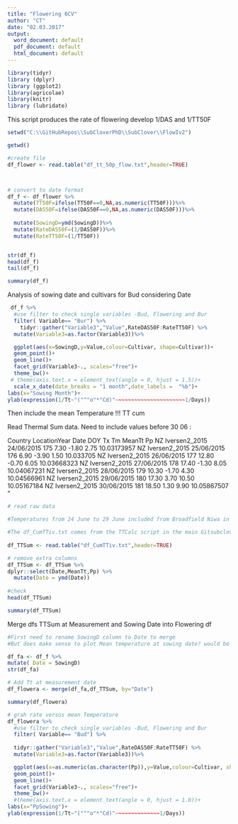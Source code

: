 ```yaml
---
title: "Flowering 6CV"
author: "CT"
date: "02.03.2017"
output:
  word_document: default
  pdf_document: default
  html_document: default
---
```


```r
library(tidyr)
library (dplyr)
library (ggplot2)
library(agricolae)
library(knitr)
library (lubridate)

```
This script produces the rate of flowering develop 1/DAS and 1/TT50F

```r

setwd("C:\\GitHubRepos\\SubCloverPhD\\SubClover\\FlowIv2")

getwd()

#create file
df_flower <- read.table("df_tt_50p_flow.txt",header=TRUE)



# convert to date format
df_f <- df_flower %>%
  mutate(TT50F=ifelse(TT50F==0,NA,as.numeric(TT50F)))%>%
  mutate(DAS50F=ifelse(DAS50F==0,NA,as.numeric(DAS50F)))%>%
  
  mutate(SowingD=ymd(SowingD))%>%
  mutate(RateDAS50F=(1/DAS50F))%>%
  mutate(RateTT50F=(1/TT50F))


str(df_f)
head(df_f)
tail(df_f)
```

```r
summary(df_f)
```

Analysis of sowing date and cultivars for Bud considering Date 

```r

 df_f %>%
  #use filter to check single variables -Bud, Flowering and Bur
  filter( Variable== "Bur") %>%
    tidyr::gather("Variable3","Value",RateDAS50F:RateTT50F) %>%
  mutate(Variable3=as.factor(Variable3))%>%

  ggplot(aes(x=SowingD,y=Value,colour=Cultivar, shape=Cultivar))+
  geom_point()+
  geom_line()+
  facet_grid(Variable3~., scales="free")+
  theme_bw()+
 # theme(axis.text.x = element_text(angle = 0, hjust = 1.5))+
  scale_x_date(date_breaks = "1 month",date_labels =  "%b")+
labs(x="Sowing Month")+
ylab(expression(1/Tt~"("^"o"*"Cd)"~~~~~~~~~~~~~~~~~~~~~~1/Days))


```



Then include the mean Temperature !!! TT cum 




Read Thermal Sum data. Need to include  values before 30 06 : 

Country	LocationYear	Date	DOY	Tx	Tm	MeanTt	Pp
NZ	Iversen2_2015	24/06/2015	175	7.30	-1.80	2.75	10.03173957
NZ	Iversen2_2015	25/06/2015	176	6.90	-3.90	1.50	10.033705
NZ	Iversen2_2015	26/06/2015	177	12.80	-0.70	6.05	10.03668323
NZ	Iversen2_2015	27/06/2015	178	17.40	-1.30	8.05	10.04067231
NZ	Iversen2_2015	28/06/2015	179	10.30	-1.70	4.30	10.04566961
NZ	Iversen2_2015	29/06/2015	180	17.30	3.70	10.50	10.05167184
NZ	Iversen2_2015	30/06/2015	181	18.50	1.30	9.90	10.05867507
"

```r
# read raw data

#Temperatures from 24 June to 29 June included from Broadfield Niwa in excel Datalogger folder  Thermal Sum is created  in the the Thermal time project_TTCalc (R script_file)

#The df_CumTTiv.txt comes from the TTCalc script in the main Gitsubclover folder! Need to produce the file and add to the FlowIv2 folder for calculations 
 
df_TTSum <- read.table("df_CumTTiv.txt",header=TRUE)

# remove extra columns
df_TTSum <- df_TTSum %>%
dplyr::select(Date,MeanTt,Pp) %>%
  mutate(Date = ymd(Date))
 
#check
head(df_TTSum)

```

```r
summary(df_TTSum)
```

Merge dfs TTSum at Measurement and Sowing Date into Flowering df
```r
#First need to rename SowingD column to Date to merge 
#But does make sense to plot Mean temperature at sowing date? would be necessary to make mean temperature of the whole period untill flowering? 

df_fa <- df_f %>%
mutate( Date = SowingD)
str(df_fa)

# Add Tt at measurement date
df_flowera <- merge(df_fa,df_TTSum, by="Date")

summary(df_flowera)
```


```r


# grah rate versus mean Temperature 
df_flowera %>%
  #use filter to check single variables -Bud, Flowering and Bur
  filter( Variable== "Bud") %>%
  
  tidyr::gather("Variable3","Value",RateDAS50F:RateTT50F) %>%
  mutate(Variable3=as.factor(Variable3))%>%

  ggplot(aes(x=as.numeric(as.character(Pp)),y=Value,colour=Cultivar, shape=Cultivar))+
  geom_point()+
  geom_line()+
  facet_grid(Variable3~., scales="free")+
  theme_bw()+
  #theme(axis.text.x = element_text(angle = 0, hjust = 1.0))+
labs(x="PpSowing")+
ylab(expression(1/Tt~"("^"o"*"Cd)"~~~~~~~~~~~~~~1/Days))

```

